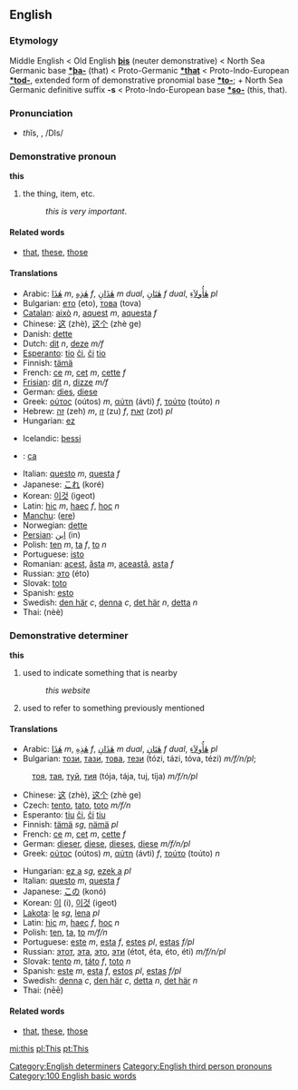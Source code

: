 ==English==
===Etymology===
Middle English < Old English '''[[þis]]''' (neuter demonstrative) < North Sea Germanic base '''[[*þa-]]''' (that) < Proto-Germanic '''[[*that]]''' < Proto-Indo-European '''[[*tod-]]''', extended form of demonstrative pronomial base '''[[*to-]]'''; + North Sea Germanic definitive suffix '''-s''' < Proto-Indo-European base '''[[*so-]]''' (this, that).

===Pronunciation===
*<i>th</i>ĭs, {{IPAchar|/ðɪs/}}, /DIs/

===Demonstrative pronoun===
'''this'''

# the thing, item, etc.
#: ''this is very important''.

====Related words====
*[[that]], [[these]], [[those]]

====Translations====
{{top}}
*Arabic: [[هذا|هٰذَا]] {{IPAchar|(háːðaː)}} ''m'', [[هذه|هٰذِهِ]] {{IPAchar|(haːðíːhi)}} ''f'', [[هذان|هٰذَانِ]] {{IPAchar|(haːðáːni)}} ''m dual'', [[هتان|هٰتَانِ]] {{IPAchar|(haːtáːni)}} ''f dual'', [[هأولاء|هٰأُولاَءِ]] {{IPAchar|(haː’uláː’i)}} ''pl''
*Bulgarian: [[ето]] (eto), [[това]] (tova)
*[[Catalan]]: [[això]] ''n'', [[aquest]] ''m'', [[aquesta]] ''f''
*Chinese: [[这]] (zhè), [[这个]] (zhè ge)
*Danish: [[dette]]
*Dutch: [[dit]] ''n'', [[deze]] ''m/f''
*[[Esperanto]]: [[tio]] [[ĉi]], [[ĉi]] [[tio]]
*Finnish: [[tämä]]
*French: [[ce]] ''m'', [[cet]] ''m'', [[cette]] ''f''
*[[Frisian]]: [[dit]] ''n'', [[dizze]] ''m/f''
*German: [[dies]], [[diese]]
*Greek: [[ούτος]] (oútos) ''m'', [[αύτη]] (ávti) ''f'', [[τούτο]] (toúto) ''n''
*Hebrew: [[זה]] (zeh) ''m'', [[זו]] (zu) ''f'', [[זאת]] (zot) ''pl''
*Hungarian: [[ez]]
{{mid}}
*Icelandic: [[þessi]]
*{{io}}: [[ca]]
*Italian: [[questo]] ''m'', [[questa]] ''f''
*Japanese: [[これ]] (koré)
*Korean: [[이것]] (igeot)
*Latin: [[hoc|hic]] ''m'', [[hoc|haec]] ''f'', [[hoc]] ''n''
*[[Manchu]]: ([[ere]])
*Norwegian: [[dette]]
*[[Persian]]: [[اين]] (in)
*Polish: [[ten]] ''m'', [[ta]] ''f'', [[to]] ''n''
*Portuguese: [[isto]]
*Romanian: [[acest]], [[ăsta]] ''m'', [[această]], [[asta]] ''f''
*Russian: [[это]] (éto)
*Slovak: [[toto]]
*Spanish: [[esto]]
*Swedish: [[den här]] ''c'', [[denna]] ''c'', [[det här]] ''n'', [[detta]] ''n''
*Thai: {{THchar|[[นี่]]}} (nèè)
{{bottom}}

===Demonstrative determiner===
'''this'''

# used to indicate something that is nearby
#:''this website''
# used to refer to something previously mentioned

==== Translations ====
{{top}}
*Arabic: [[هذا|هٰذَا]] {{IPAchar|(háːðaː)}} ''m'', [[هذه|هٰذِهِ]] {{IPAchar|(haːðíːhi)}} ''f'', [[هذان|هٰذَانِ]] {{IPAchar|(haːðáːni)}} ''m dual'', [[هتان|هٰتَانِ]] {{IPAchar|(haːtáːni)}} ''f dual'', [[هأولاء|هٰأُولاَءِ]] {{IPAchar|(haː’uláː’i)}} ''pl''
*Bulgarian: [[този]], [[тази]], [[това]], [[тези]] (tózi, tázi, tóva, tézi) ''m/f/n/pl'';
:[[тоя]], [[тая]], [[туй]], [[тия]] (tója, tája, tuj, tíja) ''m/f/n/pl''
*Chinese: [[这]] (zhè), [[这个]] (zhè ge)
*Czech: [[tento]], [[tato]], [[toto]] ''m/f/n''
*Esperanto: [[tiu]] [[ĉi]], [[ĉi]] [[tiu]]
*Finnish: [[tämä]] ''sg'', [[nämä]] ''pl''
*French: [[ce]] ''m'', [[cet]] ''m'', [[cette]] ''f''
*German: [[dieser]], [[diese]], [[dieses]], [[diese]] ''m/f/n/pl''
*Greek: [[ούτος]] (oútos) ''m'', [[αύτη]] (ávti) ''f'', [[τούτο]] (toúto) ''n''
{{mid}}
*Hungarian: [[ez a]] ''sg'', [[ezek a]] ''pl''
*Italian: [[questo]] ''m'', [[questa]] ''f''
*Japanese: [[この]] (konó)
*Korean: [[이]] (i), [[이것]] (igeot)
*[[Lakota]]: [[le]] ''sg'', [[lena]] ''pl''
*Latin: [[hoc|hic]] ''m'', [[hoc|haec]] ''f'', [[hoc]] ''n''
*Polish: [[ten]], [[ta]], [[to]] ''m/f/n''
*Portuguese: [[este]] ''m'', [[esta]] ''f'', [[estes]] ''pl'', [[estas]] ''f/pl''
*Russian: [[этот]], [[эта]], [[это]], [[эти]] (étot, éta, éto, éti) ''m/f/n/pl''
*Slovak: [[tento]] ''m'', [[táto]] ''f'', [[toto]] ''n''
*Spanish: [[este]] ''m'', [[esta]] ''f'',  [[estos]] ''pl'', [[estas]] ''f/pl''
*Swedish: [[denna]] ''c'', [[den här]] ''c'', [[detta]] ''n'', [[det här]] ''n''
*Thai: {{THchar|[[นี้]]}} (nēē)
{{bottom}}

====Related words====
*[[that]], [[these]], [[those]]

[[Category:English determiners]]
[[Category:English third person pronouns]]
[[Category:100 English basic words]]
[[mi:this]]
[[pl:This]]
[[pt:This]]